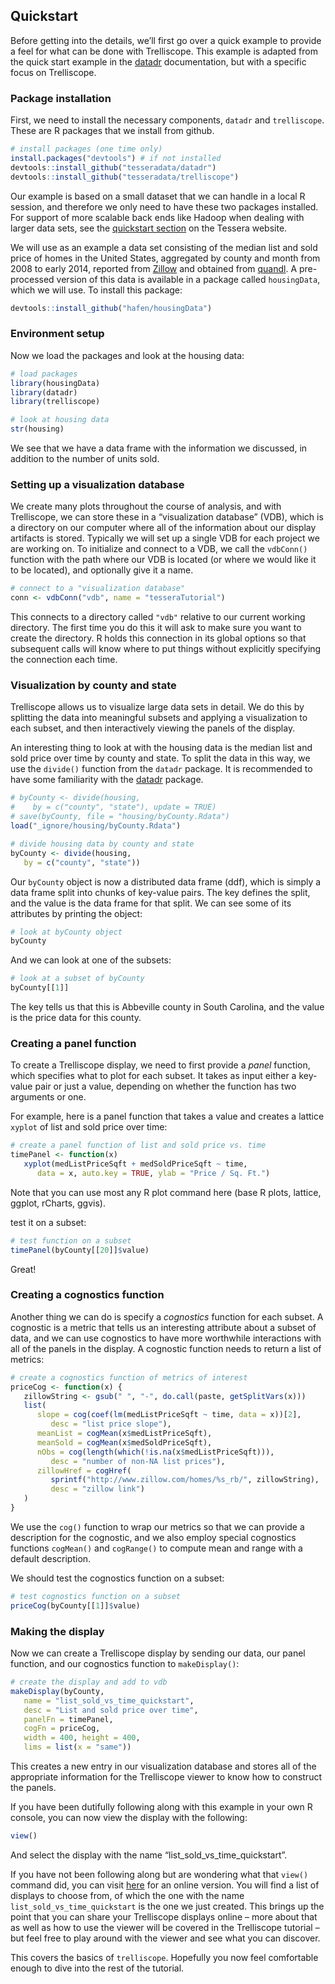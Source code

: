 ## Quickstart

Before getting into the details, we'll first go over a quick example to provide a feel for what can be done with Trelliscope.  This example is adapted from the quick start example in the [datadr](http://tessera.io/docs-datadr) documentation, but with a specific focus on Trelliscope.

### Package installation

First, we need to install the necessary components, `datadr` and `trelliscope`.  These are R packages that we install from github.

```r
# install packages (one time only)
install.packages("devtools") # if not installed
devtools::install_github("tesseradata/datadr")
devtools::install_github("tesseradata/trelliscope")
```

Our example is based on a small dataset that we can handle in a local R session, and therefore we only need to have these two packages installed.  For support of more scalable back ends like Hadoop when dealing with larger data sets, see the [quickstart section](http://tessera.io/#quickstart) on the Tessera website.

We will use as an example a data set consisting of the median list and sold price of homes in the United States, aggregated by county and month from 2008 to early 2014, reported from [Zillow](http://www.zillow.com) and obtained from [quandl](https://www.quandl.com).  A pre-processed version of this data is available in a package called `housingData`, which we will use.  To install this package:

```r
devtools::install_github("hafen/housingData")
```

### Environment setup

Now we load the packages and look at the housing data:

```r
# load packages
library(housingData)
library(datadr)
library(trelliscope)

# look at housing data
str(housing)
```

We see that we have a data frame with the information we discussed, in addition to the number of units sold.

### Setting up a visualization database

We create many plots throughout the course of analysis, and with Trelliscope, we can store these in a "visualization database" (VDB), which is a directory on our computer where all of the information about our display artifacts is stored.  Typically we will set up a single VDB for each project we are working on.  To initialize and connect to a VDB, we call the `vdbConn()` function with the path where our VDB is located (or where we would like it to be located), and optionally give it a name.

```r
# connect to a "visualization database"
conn <- vdbConn("vdb", name = "tesseraTutorial")
```

This connects to a directory called `"vdb"` relative to our current working directory.  The first time you do this it will ask to make sure you want to create the directory.  R holds this connection in its global options so that subsequent calls will know where to put things without explicitly specifying the connection each time.

### Visualization by county and state

Trelliscope allows us to visualize large data sets in detail.  We do this by splitting the data into meaningful subsets and applying a visualization to each subset, and then interactively viewing the panels of the display.

An interesting thing to look at with the housing data is the median list and sold price over time by county and state.  To split the data in this way, we use the `divide()` function from the `datadr` package.  It is recommended to have some familiarity with the [datadr](http://tessera.io/docs-datadr) package.

```r
# byCounty <- divide(housing,
#    by = c("county", "state"), update = TRUE)
# save(byCounty, file = "housing/byCounty.Rdata")
load("_ignore/housing/byCounty.Rdata")
```


```r
# divide housing data by county and state
byCounty <- divide(housing,
   by = c("county", "state"))
```

Our `byCounty` object is now a distributed data frame (ddf), which is simply a data frame split into chunks of key-value pairs.  The key defines the split, and the value is the data frame for that split.  We can see some of its attributes by printing the object:

```r
# look at byCounty object
byCounty
```

And we can look at one of the subsets:

```r
# look at a subset of byCounty
byCounty[[1]]
```

The key tells us that this is Abbeville county in South Carolina, and the value is the price data for this county.

### Creating a panel function

To create a Trelliscope display, we need to first provide a *panel* function, which specifies what to plot for each subset.  It takes as input either a key-value pair or just a value, depending on whether the function has two arguments or one.

For example, here is a panel function that takes a value and creates a lattice `xyplot` of list and sold price over time:

```r
# create a panel function of list and sold price vs. time
timePanel <- function(x)
   xyplot(medListPriceSqft + medSoldPriceSqft ~ time,
      data = x, auto.key = TRUE, ylab = "Price / Sq. Ft.")
```

Note that you can use most any R plot command here (base R plots, lattice, ggplot, rCharts, ggvis).

 test it on a subset:
```r
# test function on a subset
timePanel(byCounty[[20]]$value)
```

Great!

### Creating a cognostics function

Another thing we can do is specify a *cognostics* function for each subset.  A cognostic is a metric that tells us an interesting attribute about a subset of data, and we can use cognostics to have more worthwhile interactions with all of the panels in the display.  A cognostic function needs to return a list of metrics:

```r
# create a cognostics function of metrics of interest
priceCog <- function(x) {
   zillowString <- gsub(" ", "-", do.call(paste, getSplitVars(x)))
   list(
      slope = cog(coef(lm(medListPriceSqft ~ time, data = x))[2],
         desc = "list price slope"),
      meanList = cogMean(x$medListPriceSqft),
      meanSold = cogMean(x$medSoldPriceSqft),
      nObs = cog(length(which(!is.na(x$medListPriceSqft))),
         desc = "number of non-NA list prices"),
      zillowHref = cogHref(
         sprintf("http://www.zillow.com/homes/%s_rb/", zillowString),
         desc = "zillow link")
   )
}
```

We use the `cog()` function to wrap our metrics so that we can provide a description for the cognostic, and we also employ special cognostics functions `cogMean()` and `cogRange()` to compute mean and range with a default description.

We should test the cognostics function on a subset:

```r
# test cognostics function on a subset
priceCog(byCounty[[1]]$value)
```

### Making the display

Now we can create a Trelliscope display by sending our data, our panel function, and our cognostics function to `makeDisplay()`:

```r
# create the display and add to vdb
makeDisplay(byCounty,
   name = "list_sold_vs_time_quickstart",
   desc = "List and sold price over time",
   panelFn = timePanel,
   cogFn = priceCog,
   width = 400, height = 400,
   lims = list(x = "same"))
```

This creates a new entry in our visualization database and stores all of the appropriate information for the Trelliscope viewer to know how to construct the panels.

If you have been dutifully following along with this example in your own R console, you can now view the display with the following:

```r
view()
```

And select the display with the name "list_sold_vs_time_quickstart".

If you have not been following along but are wondering what that `view()` command did, you can visit <a href="http://hafen.shinyapps.io/trelliscopeTutorial/" target="_blank">here</a> for an online version.  You will find a list of displays to choose from, of which the one with the name `list_sold_vs_time_quickstart` is the one we just created.  This brings up the point that you can share your Trelliscope displays online -- more about that as well as how to use the viewer will be covered in the Trelliscope tutorial -- but feel free to play around with the viewer and see what you can discover.

This covers the basics of `trelliscope`.  Hopefully you now feel comfortable enough to dive into the rest of the tutorial.
